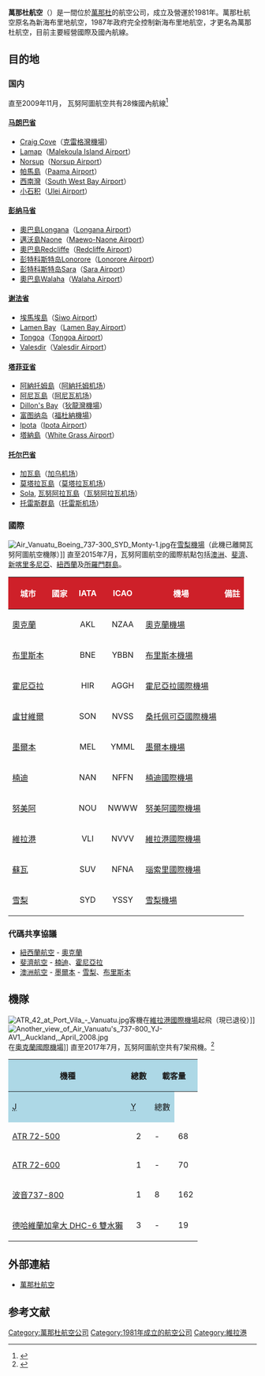 {{refimprove|time=2015-07-25T13:10:45+00:00}}
{{Infobox_Airline
|airline=萬那杜航空<br>Air Vanuatu
|logo=Air Vanuatu logo.svg
|fleet_size=7
|destinations=37
|IATA=NF
|ICAO=AVN
|callsign=AIR VAN
|parent=
|founded=1981年
|headquarters={{VUT}}[[維拉港|維拉港]]
|key_people=
|hubs={{VUT}}[[維拉港國際機場|維拉港國際機場]]
|focus_cities=
|frequent_flyer=
|lounge=
|alliance=
|website= http://www.airvanuatu.com
}}

'''萬那杜航空'''（{{lang-en|'''Air Vanuatu'''}}）是一間位於[[萬那杜|萬那杜]]的航空公司，成立及營運於1981年。萬那杜航空原名為新海布里地航空，1987年政府完全控制新海布里地航空，才更名為萬那杜航空，目前主要經營國際及國內航線。

== 目的地 ==
===国内===
直至2009年11月， 瓦努阿圖航空共有28條國內航線<ref name="Domestic">{{cite web
 |url         = http://engage.co.nz/Organizations/AirVanuatu/Assets/Files/Air_Vanuatu_Domestic_Fares_Matrix.pdf
 |title       = Air Vanuatu Domestic Fares Matrix
 |accessdate  = 2009-11-18
 |author      = 
 |deadurl     = yes
 |archiveurl  = https://www.webcitation.org/676O8tohH?url=http://engage.co.nz/Organizations/AirVanuatu/Assets/Files/Air_Vanuatu_Domestic_Fares_Matrix.pdf
 |archivedate = 2012年4月22日
 |df          = 
}}</ref>

====[[马朗巴省|马朗巴省]]====
* [[Craig_Cove|Craig Cove]]（[[克雷格灣機場|克雷格灣機場]]）
* [[Lamap|Lamap]]（[[Malekoula_Island_Airport|Malekoula Island Airport]]）
* [[Norsup|Norsup]]（[[Norsup_Airport|Norsup Airport]]）
* [[帕馬島|帕馬島]]（[[Paama_Airport|Paama Airport]]）
* [[西南灣|西南灣]]（[[South_West_Bay_Airport|South West Bay Airport]]）
* [[小石积|小石积]]（[[Ulei_Airport|Ulei Airport]]）

====[[彭纳马省|彭纳马省]]====
* [[奧巴島|奧巴島]]Longana（[[Longana_Airport|Longana Airport]]）
* [[邁沃島|邁沃島]]Naone（[[Maewo-Naone_Airport|Maewo-Naone Airport]]）
* [[奧巴島|奧巴島]]Redcliffe（[[Redcliffe_Airport_(Vanuatu)|Redcliffe Airport]]）
* [[彭特科斯特岛|彭特科斯特岛]]Lonorore（[[Lonorore_Airport|Lonorore Airport]]）
* [[彭特科斯特岛|彭特科斯特岛]]Sara（[[Sara_Airport|Sara Airport]]）
* [[奧巴島|奧巴島]]Walaha（[[Walaha_Airport|Walaha Airport]]）

====[[谢法省|谢法省]]====
* [[埃馬埃島|埃馬埃島]]（[[Siwo_Airport|Siwo Airport]]）
* [[Lamen_Bay|Lamen Bay]]（[[Lamen_Bay_Airport|Lamen Bay Airport]]）
* [[Tongoa|Tongoa]]（[[Tongoa_Airport|Tongoa Airport]]）
* [[Valesdir|Valesdir]]（[[Valesdir_Airport|Valesdir Airport]]）

====[[塔菲亚省|塔菲亚省]]====
* [[阿納托姆島|阿納托姆島]]（[[阿納托姆机场|阿納托姆机场]]）
* [[阿尼瓦島|阿尼瓦島]]（[[阿尼瓦机场|阿尼瓦机场]]）
* [[Dillon's_Bay|Dillon's Bay]]（[[狄龍灣機場|狄龍灣機場]]）
* [[富图纳岛_(瓦努阿图)|富图纳岛]]（[[福杜納機場|福杜納機場]]）
* [[Ipota|Ipota]]（[[Ipota_Airport|Ipota Airport]]）
* [[塔納島|塔納島]]（[[White_Grass_Airport|White Grass Airport]]）

====[[托尔巴省|托尔巴省]]====
* [[加瓦島|加瓦島]]（[[加乌机场|加乌机场]]）
* [[莫塔拉瓦島|莫塔拉瓦島]]（[[莫塔拉瓦机场|莫塔拉瓦机场]]）
* [[Sola,_Vanuatu|Sola]], [[瓦努阿拉瓦島|瓦努阿拉瓦島]]（[[瓦努阿拉瓦机场|瓦努阿拉瓦机场]]）
* [[托雷斯群島|托雷斯群島]]（[[托雷斯机场|托雷斯机场]]）

===國際===
[[File:Air_Vanuatu_Boeing_737-300_SYD_Monty-1.jpg|thumb]]在[[雪梨機場|雪梨機場]]（此機已離開瓦努阿圖航空機隊）]]
直至2015年7月，瓦努阿圖航空的國際航點包括[[澳洲|澳洲]]、[[斐濟|斐濟]]、[[新喀里多尼亞|新喀里多尼亞]]、[[紐西蘭|紐西蘭]]及[[所羅門群島|所羅門群島]]。

{|class="sortable wikitable tocccolors"
|-
!style="background-color:#CE2029;color: white"|城市
!style="background-color:#CE2029;color: white"|國家
!style="background-color:#CE2029;color: white" width=50px|IATA
!style="background-color:#CE2029;color: white" width=50px|ICAO
!style="background-color:#CE2029;color: white"|機場
!style="background-color:#CE2029;color: white" class="unsortable"|備註
|-
|[[奧克蘭|奧克蘭]]||{{NZL}}||align=center|AKL||align=center|NZAA||[[奧克蘭機場|奧克蘭機場]]||align=center|
|-
|[[布里斯本|布里斯本]]||{{AUS}}||align=center|BNE||align=center|YBBN||[[布里斯本機場|布里斯本機場]]||align=center|
|-
|[[霍尼亞拉|霍尼亞拉]]||{{SLB}}||align=center|HIR||align=center|AGGH||[[霍尼亞拉國際機場|霍尼亞拉國際機場]]||align=center|
|-
|[[盧甘維爾|盧甘維爾]]||{{VAN}}||align=center|SON||align=center|NVSS||[[桑托佩可亞國際機場|桑托佩可亞國際機場]]||align=center|
|-
|[[墨爾本|墨爾本]]||{{AUS}}||align=center|MEL||align=center|YMML||[[墨爾本機場|墨爾本機場]]||align=center|
|-
|[[楠迪|楠迪]]||{{FIJ}}||align=center|NAN||align=center|NFFN||[[楠迪國際機場|楠迪國際機場]]||align=center|
|-
|[[努美阿|努美阿]]||{{NCL}}||align=center|NOU||align=center|NWWW||[[努美阿國際機場|努美阿國際機場]]||align=center|
|-
|[[維拉港|維拉港]]||{{VAN}}||align=center|VLI||align=center|NVVV||bgcolor=#FFE6BD|[[維拉港國際機場|維拉港國際機場]]||align=center|
|-
|[[蘇瓦|蘇瓦]]||{{FIJ}}||align=center|SUV||align=center|NFNA||[[瑙索里國際機場|瑙索里國際機場]]||align=center|
|-
|[[雪梨_(城市)|雪梨]]||{{AUS}}||align=center|SYD||align=center|YSSY||[[雪梨機場|雪梨機場]]||align=center|
|}

===代碼共享協議===
*[[紐西蘭航空|紐西蘭航空]] - [[奧克蘭|奧克蘭]]
*[[斐濟航空|斐濟航空]] - [[楠迪|楠迪]]、[[霍尼亞拉|霍尼亞拉]]
*[[澳洲航空|澳洲航空]] - [[墨爾本|墨爾本]] - [[雪梨_(城市)|雪梨]]、[[布里斯本|布里斯本]]

==機隊==
[[File:ATR_42_at_Port_Vila_-_Vanuatu.jpg|thumb]]客機在[[維拉港國際機場|維拉港國際機場]]起飛（現已退役）]]
[[File:Another_view_of_Air_Vanuatu's_737-800_YJ-AV1,_Auckland,_April_2008.jpg|thumb]]在[[奧克蘭國際機場|奧克蘭國際機場]]]]
直至2017年7月，瓦努阿圖航空共有7架飛機。<ref>{{Cite web |url=http://www.airvanuatu.com/home/contact-us/about-us.aspx |title=About Us - Air Vanuatu |access-date=2015-07-25 |archive-url=https://web.archive.org/web/20131101024726/http://www.airvanuatu.com/home/contact-us/about-us.aspx |archive-date=2013-11-01 |dead-url=yes }}</ref>

<center>
{| class="toccolours" border="1" cellpadding="3" style="border-collapse:collapse"
|-
! rowspan="2" style="background-color:lightblue;" |  機種
! rowspan="2" style="background-color:lightblue;" | 總數
! colspan="3" style="background-color:lightblue;" | 載客量
! rowspan="2" style="background-color:lightblue;" |  備註
|-
!style="background-color:lightblue;" | <abbr title="Business class">J</abbr>
!style="background-color:lightblue;" | <abbr title="Economy class">Y</abbr>
!style="background-color:lightblue;" | 總數
|-
|[[ATR_72|ATR 72-500]]
|<center>2
| -
| 68
| 68
|－  
|-
|[[ATR_72|ATR 72-600]]
|<center>1
| -
| 70
| 70
|－  
|-
|[[波音737|波音737-800]]
|<center>1
|8
|162
|170
|－
|-
|[[德哈維蘭加拿大DHC-6|德哈維蘭加拿大 DHC-6 雙水獺]]
|<center>3
| -
|19
|19
|－
|}
</center>

==外部連結==
*[http://www.airvanuatu.com 萬那杜航空] {{Wayback|url=http://www.airvanuatu.com/ |date=20210419062702 }}

== 参考文献 ==
{{reflist}}

{{IATA成員|亞洲}}

[[Category:萬那杜航空公司|Category:萬那杜航空公司]]
[[Category:1981年成立的航空公司|Category:1981年成立的航空公司]]
[[Category:維拉港|Category:維拉港]]